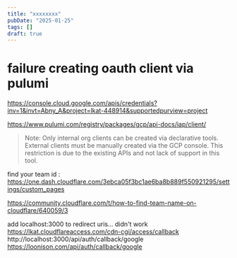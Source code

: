 ```yaml
---
title: "xxxxxxxx"
pubDate: "2025-01-25"
tags: []
draft: true
---
```


# failure creating oauth client via pulumi


https://console.cloud.google.com/apis/credentials?inv=1&invt=Abny_A&project=lkat-448914&supportedpurview=project

https://www.pulumi.com/registry/packages/gcp/api-docs/iap/client/
> Note: Only internal org clients can be created via declarative tools. External clients must be manually created via the GCP console. This restriction is due to the existing APIs and not lack of support in this tool.

find your team id : https://one.dash.cloudflare.com/3ebca05f3bc1ae6ba8b889f550921295/settings/custom_pages

https://community.cloudflare.com/t/how-to-find-team-name-on-cloudflare/640059/3


add localhost:3000 to redirect uris... didn't work
https://lkat.cloudflareaccess.com/cdn-cgi/access/callback
http://localhost:3000/api/auth/callback/google
https://loonison.com/api/auth/callback/google